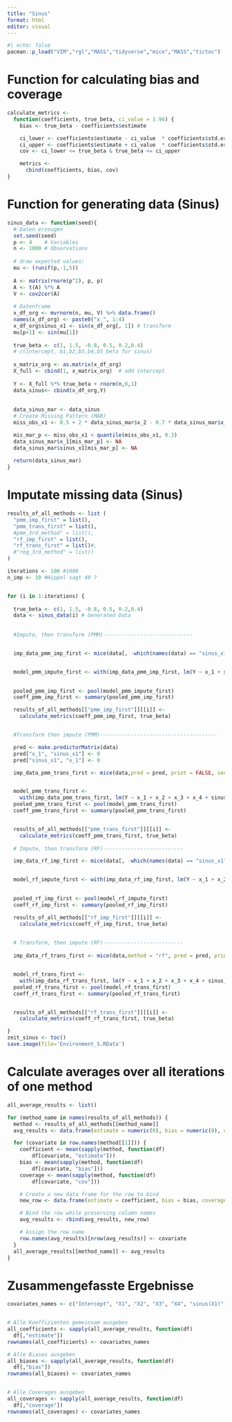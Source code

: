 ---
title: "Sinus"
format: html
editor: visual
---

```{r}
#| echo: false
pacman::p_load("VIM","rgl","MASS","tidyverse","mice","MASS","tictoc")
```

# Function for calculating bias and coverage

```{r}
calculate_metrics <-
  function(coefficients, true_beta, ci_value = 1.96) { 
    bias <- true_beta - coefficients$estimate

    ci_lower <- coefficients$estimate - ci_value  * coefficients$std.error
    ci_upper <- coefficients$estimate + ci_value  * coefficients$std.error
    cov <- ci_lower <= true_beta & true_beta <= ci_upper

    metrics <-
      cbind(coefficients, bias, cov) 
}
```

# Function for generating data (Sinus)

```{r}
sinus_data <- function(seed){ 
  # Daten erzeugen
  set.seed(seed)
  p <- 4    # Variables
  n <- 1000 # Observations
  
  # draw expected values:
  mu <- (runif(p,-1,5))
  
  A <- matrix(rnorm(p^2), p, p)
  A <- t(A) %*% A             
  V <- cov2cor(A)
  
  # Datenframe
  x_df_org <- mvrnorm(n, mu, V) %>% data.frame()
  names(x_df_org) <- paste0("x_", 1:4)
  x_df_org$sinus_x1 <- sin(x_df_org[, 1]) # transform
  mu[p+1] <- sin(mu[1])
  
  true_beta <- c(1, 1.5, -0.8, 0.5, 0.2,0.4)  
  # c(intercept, b1,b2,b3,b4,b5_beta für sinus)
  
  x_matrix_org <- as.matrix(x_df_org)
  X_full <- cbind(1, x_matrix_org)  # add intercept
  
  Y <- X_full %*% true_beta + rnorm(n,0,1)
  data_sinus<- cbind(x_df_org,Y)
  
  
  data_sinus_mar <- data_sinus
  # Create Missing Pattern (MAR)
  miss_obs_x1 <- 0.5 + 2 * data_sinus_mar$x_2 - 0.7 * data_sinus_mar$x_3 + rnorm(n, 0, 3)

  mis_mar_p <- miss_obs_x1 < quantile(miss_obs_x1, 0.3)
  data_sinus_mar$x_1[mis_mar_p] <- NA
  data_sinus_mar$sinus_x1[mis_mar_p] <- NA
  
  return(data_sinus_mar)
}
```

# Imputate missing data (Sinus)

```{r}
results_of_all_methods <- list (
  "pmm_imp_first" = list(),
  "pmm_trans_first" = list(),
  #pmm_3rd_method" = list(),
  "rf_imp_first" = list(),
  "rf_trans_first" = list()#,
  #"reg_3rd_method" = list()
)

iterations <- 100 #1000
n_imp <- 10 #Hippel sagt 40 ?


for (i in 1:iterations) {
  
  true_beta <- c(1, 1.5, -0.8, 0.5, 0.2,0.4) 
  data <- sinus_data(i) # Generated Data
  
  
  #Impute, then transform (PMM)-----------------------------


  imp_data_pmm_imp_first <- mice(data[, -which(names(data) == "sinus_x1")], seed = i, m = n_imp) 


  model_pmm_impute_first <- with(imp_data_pmm_imp_first, lm(Y ~ x_1 + x_2 + x_3 + x_4 + sin(x_1)))

  
  pooled_pmm_imp_first <- pool(model_pmm_impute_first)
  coeff_pmm_imp_first <- summary(pooled_pmm_imp_first)

  results_of_all_methods[["pmm_imp_first"]][[i]] <-
    calculate_metrics(coeff_pmm_imp_first, true_beta) 


  #Transform then impute (PMM)--------------------------------------

  pred <- make.predictorMatrix(data)
  pred["x_1", "sinus_x1"] <- 0
  pred["sinus_x1", "x_1"] <- 0

  imp_data_pmm_trans_first <- mice(data,pred = pred, print = FALSE, seed = i, m = n_imp)


  model_pmm_trans_first <-
    with(imp_data_pmm_trans_first, lm(Y ~ x_1 + x_2 + x_3 + x_4 + sinus_x1))
  pooled_pmm_trans_first <- pool(model_pmm_trans_first)
  coeff_pmm_trans_first <- summary(pooled_pmm_trans_first)


  results_of_all_methods[["pmm_trans_first"]][[i]] <-
    calculate_metrics(coeff_pmm_trans_first, true_beta)
  
  # Impute, then transform (RF)--------------------------

  imp_data_rf_imp_first <- mice(data[, -which(names(data) == "sinus_x1")],method = "rf", seed = i, m = n_imp)


  model_rf_impute_first <- with(imp_data_rf_imp_first, lm(Y ~ x_1 + x_2 + x_3 + x_4 + sin(x_1)))

  
  pooled_rf_imp_first <- pool(model_rf_impute_first)
  coeff_rf_imp_first <- summary(pooled_rf_imp_first)

  results_of_all_methods[["rf_imp_first"]][[i]] <-
    calculate_metrics(coeff_rf_imp_first, true_beta)
  

  # Transform, then impute (RF)--------------------------
  
  imp_data_rf_trans_first <- mice(data,method = "rf", pred = pred, print = FALSE, seed = i, m = n_imp)


  model_rf_trans_first <-
    with(imp_data_rf_trans_first, lm(Y ~ x_1 + x_2 + x_3 + x_4 + sinus_x1))
  pooled_rf_trans_first <- pool(model_rf_trans_first)
  coeff_rf_trans_first <- summary(pooled_rf_trans_first)


  results_of_all_methods[["rf_trans_first"]][[i]] <-
    calculate_metrics(coeff_rf_trans_first, true_beta)

}
zeit_sinus <- toc()
save.image(file='Environment_S.RData')

```

# Calculate averages over all iterations of one method

```{r}

all_average_results <- list()

for (method_name in names(results_of_all_methods)) {
  method <- results_of_all_methods[[method_name]]
  avg_results <- data.frame(estimate = numeric(0), bias = numeric(0), coverage = numeric(0))

  for (covariate in row.names(method[[1]])) {
    coefficient <- mean(sapply(method, function(df)
        df[covariate, "estimate"]))
    bias <- mean(sapply(method, function(df)
        df[covariate, "bias"]))
    coverage <- mean(sapply(method, function(df)
        df[covariate, "cov"]))

    # Create a new data frame for the row to bind
    new_row <- data.frame(estimate = coefficient, bias = bias, coverage = coverage)

    # Bind the row while preserving column names
    avg_results <- rbind(avg_results, new_row)

    # Assign the row name
    row.names(avg_results)[nrow(avg_results)] <- covariate
  }
  all_average_results[[method_name]] <- avg_results
}

```

# Zusammengefasste Ergebnisse

```{r}
covariates_names <- c("Intercept", "X1", "X2", "X3", "X4", "sinus(X1)")


# Alle Koeffizienten gemeinsam ausgeben
all_coefficients <- sapply(all_average_results, function(df)
  df[,"estimate"])
rownames(all_coefficients) <- covariates_names

# Alle Biases ausgeben
all_biases <- sapply(all_average_results, function(df)
  df[,"bias"])
rownames(all_biases) <- covariates_names


# Alle Coverages ausgeben
all_coverages <- sapply(all_average_results, function(df)
  df[,"coverage"])
rownames(all_coverages) <- covariates_names

```
